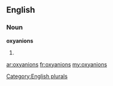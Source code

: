 ==English==

===Noun===
'''oxyanions'''

# {{plural of|[[oxyanion]]}}

[[Category:English plurals]]

[[ar:oxyanions]]
[[fr:oxyanions]]
[[my:oxyanions]]